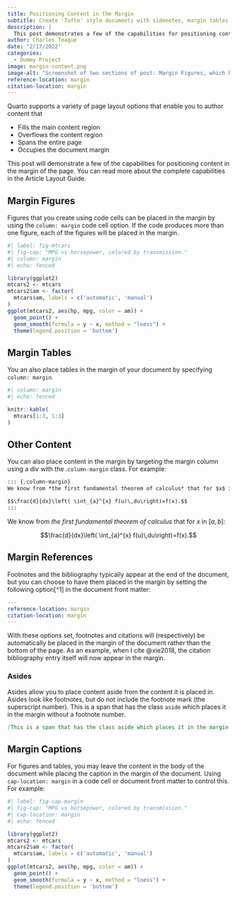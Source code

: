 ```yaml
---
title: Positioning Content in the Margin
subtitle: Create 'Tufte' style documents with sidenotes, margin tables and figures, and other margin content
description: |
  This post demonstrates a few of the capabilities for positioning content in the margin of the page. You can read more about the complete capabilities in the Article Layout Guide.
author: Charles Teague
date: "2/17/2022"
categories:
  - Dummy Project
image: margin-content.png
image-alt: "Screenshot of two sections of post: Margin Figures, which has a plot in the margin; and Arbitrary Margin Content, which has text with a LaTeX equation in the margin."
reference-location: margin
citation-location: margin
---
```


Quarto supports a variety of page layout options that enable you to author content that

-   Fills the main content region
-   Overflows the content region
-   Spans the entire page
-   Occupies the document margin

This post will demonstrate a few of the capabilities for positioning content in the margin of the page. You can read more about the complete capabilities in the Article Layout Guide.

## Margin Figures

Figures that you create using code cells can be placed in the margin by using the `column: margin` code cell option. If the code produces more than one figure, each of the figures will be placed in the margin.

```r
#| label: fig-mtcars
#| fig-cap: "MPG vs horsepower, colored by transmission."
#| column: margin
#| echo: fenced

library(ggplot2)
mtcars2 <- mtcars
mtcars2$am <- factor(
  mtcars$am, labels = c('automatic', 'manual')
)
ggplot(mtcars2, aes(hp, mpg, color = am)) +
  geom_point() +
  geom_smooth(formula = y ~ x, method = "loess") +
  theme(legend.position = 'bottom')
```

## Margin Tables

You an also place tables in the margin of your document by specifying `column: margin`.

```r
#| column: margin
#| echo: fenced

knitr::kable(
  mtcars[1:3, 1:3]
)
```

## Other Content

You can also place content in the margin by targeting the margin column using a div with the .`column-margin` class. For example:

``` md
::: {.column-margin}
We know from *the first fundamental theorem of calculus* that for $x$ in $[a, b]$:

$$\frac{d}{dx}\left( \int_{a}^{x} f(u)\,du\right)=f(x).$$
:::
```

::: column-margin
We know from *the first fundamental theorem of calculus* that for $x$ in $[a, b]$:

$$\frac{d}{dx}\left( \int_{a}^{x} f(u)\,du\right)=f(x).$$
:::

## Margin References

Footnotes and the bibliography typically appear at the end of the document, but you can choose to have them placed in the margin by setting the following option\[\^1\] in the document front matter:

``` yaml
---
reference-location: margin
citation-location: margin
---
```

With these options set, footnotes and citations will (respectively) be automatically be placed in the margin of the document rather than the bottom of the page. As an example, when I cite @xie2018, the citation bibliography entry itself will now appear in the margin.

### Asides

Asides allow you to place content aside from the content it is placed in. Asides look like footnotes, but do not include the footnote mark (the superscript number). [This is a span that has the class `aside` which places it in the margin without a footnote number.]{.aside}

``` markdown
[This is a span that has the class aside which places it in the margin without a footnote number.]{.aside}
```

## Margin Captions

For figures and tables, you may leave the content in the body of the document while placing the caption in the margin of the document. Using `cap-location: margin` in a code cell or document front matter to control this. For example:

```r
#| label: fig-cap-margin
#| fig-cap: "MPG vs horsepower, colored by transmission."
#| cap-location: margin
#| echo: fenced

library(ggplot2)
mtcars2 <- mtcars
mtcars2$am <- factor(
  mtcars$am, labels = c('automatic', 'manual')
)
ggplot(mtcars2, aes(hp, mpg, color = am)) +
  geom_point() +
  geom_smooth(formula = y ~ x, method = "loess") +
  theme(legend.position = 'bottom')
```